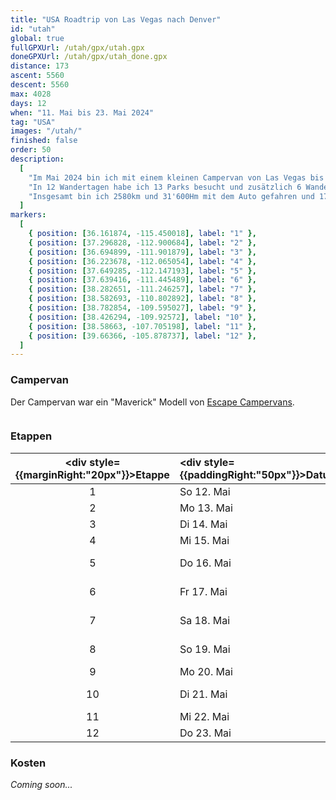 ```yaml
---
title: "USA Roadtrip von Las Vegas nach Denver"
id: "utah"
global: true
fullGPXUrl: /utah/gpx/utah.gpx
doneGPXUrl: /utah/gpx/utah_done.gpx
distance: 173
ascent: 5560
descent: 5560
max: 4028
days: 12
when: "11. Mai bis 23. Mai 2024"
tag: "USA"
images: "/utah/"
finished: false
order: 50
description:
  [
    "Im Mai 2024 bin ich mit einem kleinen Campervan von Las Vegas bis nach Denver gefahren und habe dazwischen so viele (National-)Parks wie möglich besucht.",
    "In 12 Wandertagen habe ich 13 Parks besucht und zusätzlich 6 Wanderungen ausserhalb von Parks gemacht.",
    "Insgesamt bin ich 2580km und 31'600Hm mit dem Auto gefahren und 173km und 5560Hm gewandert. Das sind etwa 14km und 500Hm plus etwa 3 Stunden Autofahren pro Tag.",
  ]
markers:
  [
    { position: [36.161874, -115.450018], label: "1" },
    { position: [37.296828, -112.900684], label: "2" },
    { position: [36.694899, -111.901879], label: "3" },
    { position: [36.223678, -112.065054], label: "4" },
    { position: [37.649285, -112.147193], label: "5" },
    { position: [37.639416, -111.445489], label: "6" },
    { position: [38.282651, -111.246257], label: "7" },
    { position: [38.582693, -110.802892], label: "8" },
    { position: [38.782854, -109.595027], label: "9" },
    { position: [38.426294, -109.92572], label: "10" },
    { position: [38.58663, -107.705198], label: "11" },
    { position: [39.66366, -105.878737], label: "12" },
  ]
---
```


### Campervan

Der Campervan war ein "Maverick" Modell von <a target="_blank" href="https://www.escapecampervans.com/campervans/mavericks/">Escape Campervans</a>.

<Img
	imageUrl="/utah//6.1.jpeg"
	description="Mein (vergleichsweise) kleiner Campervan"
/>

### Etappen

<div className='table-container'>

| <div style={{marginRight:"20px"}}>Etappe</div> | <div style={{paddingRight:"50px"}}>Datum</div> | <div style={{paddingRight:"280px"}}>Park</div>         | <div style={{paddingRight:"50px"}}>Wanderung</div>                |
| :--------------------------------------------: | :--------------------------------------------- | :----------------------------------------------------- | :---------------------------------------------------------------- |
|                       1                        | So 12. Mai                                     | Red Rock Canyon                                        | Keine (krank)                                                     |
|                       2                        | Mo 13. Mai                                     | Zion National Park                                     | Observation Point und Cable Mountain                              |
|                       3                        | Di 14. Mai                                     | Vermillion Cliffs                                      | Sand Crack                                                        |
|                       4                        | Mi 15. Mai                                     | Grand Canyon                                           | Widforss Trail                                                    |
|                       5                        | Do 16. Mai                                     | Bryce Canyon & Kodachrome Basin                        | Fairyland Loop und Panorama Trail                                 |
|                       6                        | Fr 17. Mai                                     | Grand Staircase-Escalante                              | Zebra Canyon, Escalante Natural Bridge und Lower Calf-Creek Falls |
|                       7                        | Sa 18. Mai                                     | Capitol Reef National Park                             | Cohab Canyon, Cassidy Arch und Leprechaun Canyon                  |
|                       8                        | So 19. Mai                                     | Goblin Valley State Park                               | Little Wild Horse Canyon und Wild Horse Window                    |
|                       9                        | Mo 20. Mai                                     | Arches National Park                                   | Devils Garden, Delicate Arch                                      |
|                       10                       | Di 21. Mai                                     | Canyonlands National Park, Colorado National Monument  | Upheaval Dome, Grand View Point, Fisher Tower und Devils Kitchen  |
|                       11                       | Mi 22. Mai                                     | Black Canyon of the Gunnison                           | Green Mountain                                                    |
|                       12                       | Do 23. Mai                                     | Rocky Mountains                                        | Mount Sniktau - 4028 M.ü.M.                                       |

</div>
<p> </p>

### Kosten

<i>Coming soon...</i>

